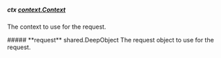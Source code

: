 
##### **ctx** [context.Context](https://pkg.go.dev/context#Context)
The context to use for the request.

<Collapsible>
    ##### **request** shared.DeepObject
    The request object to use for the request.
    <Collapsible.Break/>
    <DeepObject/>
</Collapsible>

